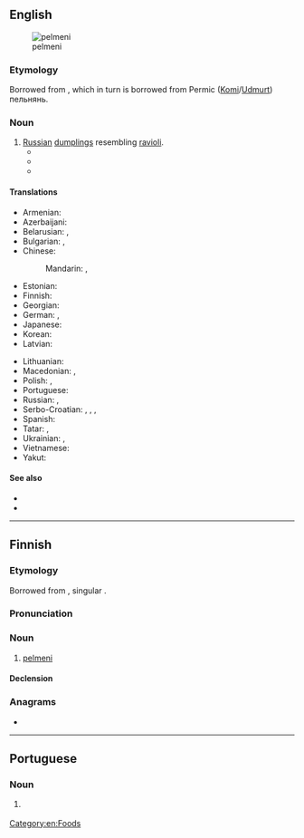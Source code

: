 ==English==
{{wikipedia}}
[[Image:Pelmeni_Russian.jpg|thumb|pelmeni]]

===Etymology===
Borrowed from {{bor|en|ru|пельме́ни|pos=singular {{m|ru|пельме́нь}}}}, which in turn is borrowed from Permic ([[Komi]]/[[Udmurt]]) пельнянь.

===Noun===
{{en-plural noun}}

# [[Russian]] [[dumpling]]s resembling [[ravioli]].
#* {{quote-book|en|year=2000|author=Sydney Schultze|title=Culture and Customs of Russia|page=66|text=The dish most closely associated with Siberia is '''pelmeni''', meat-filled dumplings. In Siberia, '''pelmeni''' are traditionally filled with horse meat and are served with vinegar.}}
#* {{quote-book|en|year=2005|author=Adam Hochschild|title=Half The Way Home: A Memoir Of Father And Son|page=59|My favorite dish was a wonderful broth with '''pelmeni''', Siberian dumplings filled with seasoned chopped meat.}}
#* {{quote-book|en|year=2006|author=Jim Moore|title=Going the Distance: A Story of Faith in Action|page=52|text="This is '''pelmeni''' — Siberian dumplings," he said, "And you better get used to it, because you're going to be eating a lot of it while you're here."}}

====Translations====
{{trans-top|Russian dumplings}}
* Armenian: {{t+|hy|պելմենի}}
* Azerbaijani: {{t|az|düşbərə}}
* Belarusian: {{t|be|пяльме́нь|m}}, {{t|be|пяльме́ні|m-p}} {{qualifier|usually plural}}
* Bulgarian: {{t|bg|пелме́н|m}}, {{t|bg|пелме́ни|m-p}} {{qualifier|usually plural}}
* Chinese:
*: Mandarin: {{t|cmn|俄式餃子|sc=Hani}}, {{t|cmn|俄式饺子|tr=É-shì jiǎozi|sc=Hani}}
* Estonian: {{t-needed|et}}
* Finnish: {{t+|fi|pelmeni}}
* Georgian: {{t-needed|ka}}
* German: {{t+|de|Pirogge|f}}, {{t+|de|Pelmeni|f-p}}
* Japanese: {{t|ja|ペリメニ|tr=perimeni}}
* Korean: {{t+|ko|펠메니}}
* Latvian: {{t|lv|pelmeņi}}
{{trans-mid}}
* Lithuanian: {{t|lt|koldūnai}}
* Macedonian: {{t|mk|пелме́н|m}}, {{t|mk|пелмен́и|m-p}} {{qualifier|usually plural}}
* Polish: {{t|pl|pielmeni|m-p}}, {{t+|pl|pierogi|m-p}}
* Portuguese: {{t+|pt|pelmeni|m}}
* Russian: {{t+|ru|пельме́нь|m}}, {{t+|ru|пельме́ни|m-p}} {{qualifier|usually plural}}
* Serbo-Croatian: {{t|sh|пелмен|m|sc=Cyrl}}, {{t|sh|pelmen|m}}, {{qualifier|usually plural}} {{t|sh|пелмени|m-p|sc=Cyrl}}, {{t|sh|pelmeni|m-p}}
* Spanish: {{t|es|pelmeni|m}}
* Tatar: {{t+|tt|пилмән|sc=Cyrl}}, {{t|tt|пилмәннәр|p|sc=Cyrl}}
* Ukrainian: {{t|uk|пельме́нь|m}}, {{t|uk|пельме́ні|m-p}} {{qualifier|usually plural}}
* Vietnamese: {{t+|vi|mằn thắn}}
* Yakut: {{t|sah|бэлимиэн|sc=Cyrl}}
{{trans-bottom}}

====See also====
* {{l|en|gyoza}}
* {{l|en|jiaozi}}

[[Category:en:Foods]]

----

==Finnish==

===Etymology===
Borrowed from {{bor|fi|ru|пельме́ни|}}, singular {{m|ru|пельме́нь|}}.

===Pronunciation===
{{fi-pronunciation}}

===Noun===
{{fi-noun}}

# [[#English|pelmeni]]

====Declension====
{{fi-decl-paperi|pelmen|ä}}

===Anagrams===
* {{anagrams|fi|a=eeilmnp|lempien}}

----

==Portuguese==

===Noun===
{{pt-noun|m}}

# {{l|en|pelmeni}} {{gloss|Russian dumplings}}